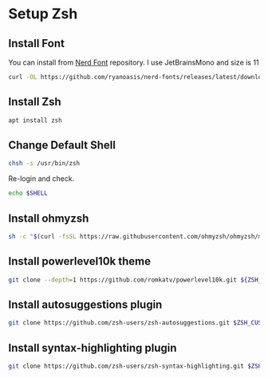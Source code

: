 # Setup Zsh

## Install Font

You can install from [Nerd Font](https://github.com/ryanoasis/nerd-fonts) repository.
I use JetBrainsMono and size is 11

``` sh
curl -OL https://github.com/ryanoasis/nerd-fonts/releases/latest/download/JetBrainsMono.tar.xz
```

## Install Zsh

``` sh
apt install zsh
```

## Change Default Shell

``` sh
chsh -s /usr/bin/zsh
```

Re-login and check.

``` sh
echo $SHELL
```

## Install ohmyzsh

``` sh
sh -c "$(curl -fsSL https://raw.githubusercontent.com/ohmyzsh/ohmyzsh/master/tools/install.sh)"
```

## Install powerlevel10k theme

``` sh
git clone --depth=1 https://github.com/romkatv/powerlevel10k.git ${ZSH_CUSTOM:-$HOME/.oh-my-zsh/custom}/themes/powerlevel10k
```

## Install autosuggestions plugin

``` sh
git clone https://github.com/zsh-users/zsh-autosuggestions.git $ZSH_CUSTOM/plugins/zsh-autosuggestions
```

## Install syntax-highlighting plugin

``` sh
git clone https://github.com/zsh-users/zsh-syntax-highlighting.git $ZSH_CUSTOM/plugins/zsh-syntax-highlighting
```


